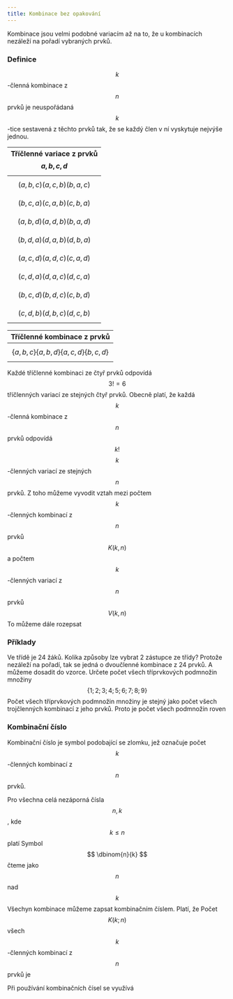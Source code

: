 ```yaml
---
title: Kombinace bez opakování
---
```


Kombinace jsou velmi podobné variacím až na to, že u kombinacích nezáleží na pořadí vybraných prvků.

### Definice
$$k$$-členná kombinace z $$n$$ prvků je neuspořádaná $$k$$-tice sestavená z těchto prvků tak, že se každý člen v ní vyskytuje nejvýše jednou.

| Tříčlenné variace z prvků $$ a, b, c, d $$        | 
|------------------- |
| $$ (a,b,c)            (a,c,b)            (b,a,c)    $$       | 
| $$ (b,c,a)            (c,a,b)            (c,b,a)    $$       | 
| $$ (a,b,d)            (a,d,b)            (b,a,d)       $$    | 
| $$ (b,d,a)            (d,a,b)           (d,b,a)        $$    | 
| $$ (a,c,d)           (a,d,c)           (c,a,d)         $$    | 
| $$ (c,d,a)            (d,a,c)            (d,c,a)       $$    | 
| $$ (b,c,d)            (b,d,c)            (c,b,d)       $$    | 
| $$ (c,d,b)            (d,b,c)            (d,c,b)       $$    | 

| Tříčlenné kombinace z prvků |
| ------------ |
| $$ \{ a,b,c \}	\{ a,b,d \}	\{ a,c,d \}	\{ b,c,d \} $$ |

Každé tříčlenné kombinaci ze čtyř prvků odpovídá $$3!=6$$ tříčlenných variací ze stejných čtyř prvků.
Obecně platí, že každá $$k$$-členná kombinace z $$n$$ prvků odpovídá $$k!$$ $$k$$-členných variací ze stejných $$n$$ prvků.
Z toho můžeme vyvodit vztah mezi počtem $$k$$-členných kombinací z $$n$$ prvků $$K(k,n)$$ a počtem $$k$$-členných variací z $$n$$ prvků $$V(k,n)$$
To můžeme dále rozepsat
<Latex formula="\boxed{K(k;n) = \frac{1}{k!} \cdot V(k;n) = \frac{1}{k!} \cdot \frac{n!}{(n - k)!} = \frac{n!}{k! \cdot (n - k)! }}" />
<Latex formula="K(k;n) = \frac{n!}{k!(n - k)!}" />

### Příklady
Ve třídě je 24 žáků. Kolika způsoby lze vybrat 2 zástupce ze třídy? 
Protože nezáleží na pořadí, tak se jedná o dvoučlenné kombinace z 24 prvků. A můžeme dosadit do vzorce.
<Latex formula="K(2;24) = \frac{24!}{2! 22!} = \frac{24 \cdot 23 \cdot \cancel{22!}}{2! \cancel{22!}} = \frac{24 \cdot 23}{2} = 276" />
Určete počet všech tříprvkových podmnožin množiny $$ \{ 1;2;3;4;5;6;7;8;9 \} $$
Počet všech tříprvkových podmnožin množiny je stejný jako počet všech trojčlenných kombinací z jeho prvků.
Proto je počet všech podmnožin roven
<Latex formula="K(3;10) = \frac{9!}{3! 6!} = \frac{9 \cdot 8 \cdot 7 \cdot \cancel{6!}}{3! \cancel{6!}} = 84" />

### Kombinační číslo
Kombinační číslo je symbol podobající se zlomku, jež označuje počet $$k$$-členných kombinací z $$n$$ prvků.

Pro všechna celá nezáporná čísla $$n , k $$, kde $$ k \leq n $$ platí
<Latex formula="\boxed{\dbinom{n}{k} = \frac{n!}{k!(n - k)!}}" />
Symbol $$ \dbinom{n}{k} $$ čteme jako $$n$$ nad $$k$$ 
Všechyn kombinace můžeme zapsat kombinačním číslem. Platí, že Počet $$ K(k;n) $$ všech $$k$$-členných kombinací z $$n$$ prvků je
<Latex formula="\boxed{K(k;n) = \dbinom{n}{k}}" />

Při používání kombinačních čísel se využívá
<Latex formula="\boxed{\dbinom{n}{n - k} = \dbinom{n}{k}}" />